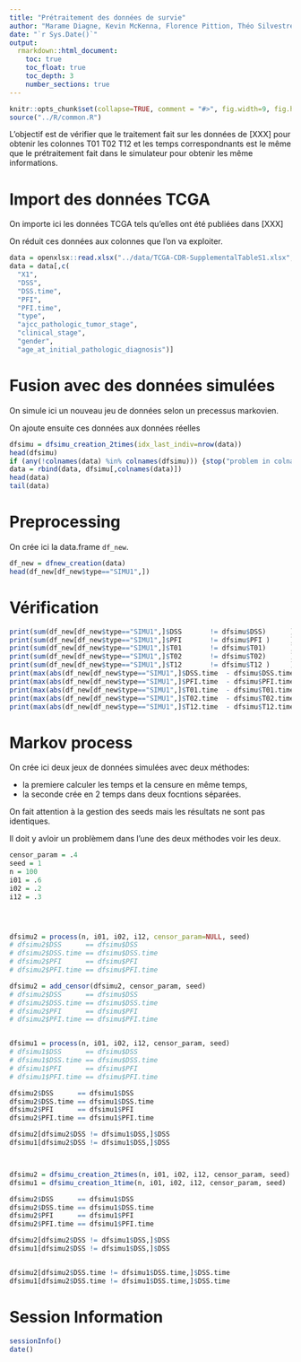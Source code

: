 ```yaml
---
title: "Prétraitement des données de survie"
author: "Marame Diagne, Kevin McKenna, Florence Pittion, Théo Silvestre, Shuyu Wang, Adeline Leclercq Samson et Florent Chuffart"
date: "`r Sys.Date()`"
output: 
  rmarkdown::html_document:
    toc: true
    toc_float: true
    toc_depth: 3
    number_sections: true
---
```

  
```r
knitr::opts_chunk$set(collapse=TRUE, comment = "#>", fig.width=9, fig.height=6, eval=TRUE, echo=FALSE, results="hide")
source("../R/common.R")
```

L’objectif est de vérifier que le traitement fait sur les données de [XXX] pour obtenir les colonnes T01 T02 T12 et les temps correspondnants est le même que le prétraitement fait dans le simulateur pour obtenir les même informations.

# Import des données TCGA

On importe ici les données TCGA tels qu’elles ont été publiées dans [XXX]

On réduit ces données aux colonnes que l’on va exploiter.

```r
data = openxlsx::read.xlsx("../data/TCGA-CDR-SupplementalTableS1.xlsx", sheet = "TCGA-CDR", na.strings="#N/A")
data = data[,c(
  "X1", 
  "DSS", 
  "DSS.time", 
  "PFI", 
  "PFI.time", 
  "type", 
  "ajcc_pathologic_tumor_stage", 
  "clinical_stage", 
  "gender",  
  "age_at_initial_pathologic_diagnosis")]
```

# Fusion avec des données simulées 

On simule ici un nouveau jeu de données selon un precessus markovien.

On ajoute ensuite ces données aux données réelles

```r
dfsimu = dfsimu_creation_2times(idx_last_indiv=nrow(data))
head(dfsimu)
if (any(!colnames(data) %in% colnames(dfsimu))) {stop("problem in colnames")}
data = rbind(data, dfsimu[,colnames(data)])
head(data)
tail(data)
```


# Preprocessing

On crée ici la data.frame `df_new`.

```r
df_new = dfnew_creation(data)
head(df_new[df_new$type=="SIMU1",])
```



# Vérification

```r
print(sum(df_new[df_new$type=="SIMU1",]$DSS       != dfsimu$DSS)      )
print(sum(df_new[df_new$type=="SIMU1",]$PFI       != dfsimu$PFI )     )
print(sum(df_new[df_new$type=="SIMU1",]$T01       != dfsimu$T01)      )
print(sum(df_new[df_new$type=="SIMU1",]$T02       != dfsimu$T02)      )
print(sum(df_new[df_new$type=="SIMU1",]$T12       != dfsimu$T12 )     )
print(max(abs(df_new[df_new$type=="SIMU1",]$DSS.time  - dfsimu$DSS.time/365.25)))
print(max(abs(df_new[df_new$type=="SIMU1",]$PFI.time  - dfsimu$PFI.time/365.25)))
print(max(abs(df_new[df_new$type=="SIMU1",]$T01.time  - dfsimu$T01.time) ))
print(max(abs(df_new[df_new$type=="SIMU1",]$T02.time  - dfsimu$T02.time )))
print(max(abs(df_new[df_new$type=="SIMU1",]$T12.time  - dfsimu$T12.time )))
```



# Markov process

On crée ici deux jeux de données simulées avec deux méthodes:

  - la premiere calculer les temps et la censure en même temps,
  - la seconde crée en 2 temps dans deux focntions séparées.

On fait attention à la gestion des seeds mais les résultats ne sont pas identiques.

Il doit y avloir un problèmem dans l’une des deux méthodes voir les deux.


```r
censor_param = .4
seed = 1
n = 100
i01 = .6 
i02 = .2 
i12 = .3 




dfsimu2 = process(n, i01, i02, i12, censor_param=NULL, seed)
# dfsimu2$DSS      == dfsimu$DSS
# dfsimu2$DSS.time == dfsimu$DSS.time
# dfsimu2$PFI      == dfsimu$PFI
# dfsimu2$PFI.time == dfsimu$PFI.time

dfsimu2 = add_censor(dfsimu2, censor_param, seed)
# dfsimu2$DSS      == dfsimu$DSS
# dfsimu2$DSS.time == dfsimu$DSS.time
# dfsimu2$PFI      == dfsimu$PFI
# dfsimu2$PFI.time == dfsimu$PFI.time


dfsimu1 = process(n, i01, i02, i12, censor_param, seed)
# dfsimu1$DSS      == dfsimu$DSS
# dfsimu1$DSS.time == dfsimu$DSS.time
# dfsimu1$PFI      == dfsimu$PFI
# dfsimu1$PFI.time == dfsimu$PFI.time

dfsimu2$DSS      == dfsimu1$DSS
dfsimu2$DSS.time == dfsimu1$DSS.time
dfsimu2$PFI      == dfsimu1$PFI
dfsimu2$PFI.time == dfsimu1$PFI.time

dfsimu2[dfsimu2$DSS != dfsimu1$DSS,]$DSS
dfsimu1[dfsimu2$DSS != dfsimu1$DSS,]$DSS



dfsimu2 = dfsimu_creation_2times(n, i01, i02, i12, censor_param, seed)
dfsimu1 = dfsimu_creation_1time(n, i01, i02, i12, censor_param, seed)

dfsimu2$DSS      == dfsimu1$DSS
dfsimu2$DSS.time == dfsimu1$DSS.time
dfsimu2$PFI      == dfsimu1$PFI
dfsimu2$PFI.time == dfsimu1$PFI.time

dfsimu2[dfsimu2$DSS != dfsimu1$DSS,]$DSS
dfsimu1[dfsimu2$DSS != dfsimu1$DSS,]$DSS


dfsimu2[dfsimu2$DSS.time != dfsimu1$DSS.time,]$DSS.time
dfsimu1[dfsimu2$DSS.time != dfsimu1$DSS.time,]$DSS.time


```


# Session Information

```r
sessionInfo()
date()
```


















